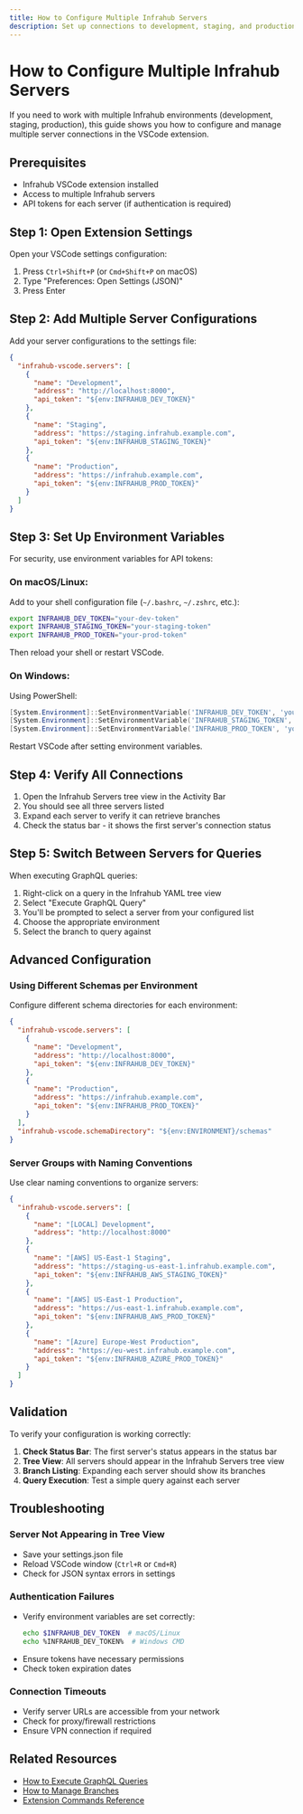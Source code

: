 ```yaml
---
title: How to Configure Multiple Infrahub Servers
description: Set up connections to development, staging, and production Infrahub servers for seamless environment switching
---
```


# How to Configure Multiple Infrahub Servers

If you need to work with multiple Infrahub environments (development, staging, production), this guide shows you how to configure and manage multiple server connections in the VSCode extension.

## Prerequisites

- Infrahub VSCode extension installed
- Access to multiple Infrahub servers
- API tokens for each server (if authentication is required)

## Step 1: Open Extension Settings

Open your VSCode settings configuration:

1. Press `Ctrl+Shift+P` (or `Cmd+Shift+P` on macOS)
2. Type "Preferences: Open Settings (JSON)"
3. Press Enter

## Step 2: Add Multiple Server Configurations

Add your server configurations to the settings file:

```json
{
  "infrahub-vscode.servers": [
    {
      "name": "Development",
      "address": "http://localhost:8000",
      "api_token": "${env:INFRAHUB_DEV_TOKEN}"
    },
    {
      "name": "Staging",
      "address": "https://staging.infrahub.example.com",
      "api_token": "${env:INFRAHUB_STAGING_TOKEN}"
    },
    {
      "name": "Production",
      "address": "https://infrahub.example.com",
      "api_token": "${env:INFRAHUB_PROD_TOKEN}"
    }
  ]
}
```

## Step 3: Set Up Environment Variables

For security, use environment variables for API tokens:

### On macOS/Linux:

Add to your shell configuration file (`~/.bashrc`, `~/.zshrc`, etc.):

```bash
export INFRAHUB_DEV_TOKEN="your-dev-token"
export INFRAHUB_STAGING_TOKEN="your-staging-token"
export INFRAHUB_PROD_TOKEN="your-prod-token"
```

Then reload your shell or restart VSCode.

### On Windows:

Using PowerShell:

```powershell
[System.Environment]::SetEnvironmentVariable('INFRAHUB_DEV_TOKEN', 'your-dev-token', 'User')
[System.Environment]::SetEnvironmentVariable('INFRAHUB_STAGING_TOKEN', 'your-staging-token', 'User')
[System.Environment]::SetEnvironmentVariable('INFRAHUB_PROD_TOKEN', 'your-prod-token', 'User')
```

Restart VSCode after setting environment variables.

## Step 4: Verify All Connections

1. Open the Infrahub Servers tree view in the Activity Bar
2. You should see all three servers listed
3. Expand each server to verify it can retrieve branches
4. Check the status bar - it shows the first server's connection status

## Step 5: Switch Between Servers for Queries

When executing GraphQL queries:

1. Right-click on a query in the Infrahub YAML tree view
2. Select "Execute GraphQL Query"
3. You'll be prompted to select a server from your configured list
4. Choose the appropriate environment
5. Select the branch to query against

## Advanced Configuration

### Using Different Schemas per Environment

Configure different schema directories for each environment:

```json
{
  "infrahub-vscode.servers": [
    {
      "name": "Development",
      "address": "http://localhost:8000",
      "api_token": "${env:INFRAHUB_DEV_TOKEN}"
    },
    {
      "name": "Production",
      "address": "https://infrahub.example.com",
      "api_token": "${env:INFRAHUB_PROD_TOKEN}"
    }
  ],
  "infrahub-vscode.schemaDirectory": "${env:ENVIRONMENT}/schemas"
}
```

### Server Groups with Naming Conventions

Use clear naming conventions to organize servers:

```json
{
  "infrahub-vscode.servers": [
    {
      "name": "[LOCAL] Development",
      "address": "http://localhost:8000"
    },
    {
      "name": "[AWS] US-East-1 Staging",
      "address": "https://staging-us-east-1.infrahub.example.com",
      "api_token": "${env:INFRAHUB_AWS_STAGING_TOKEN}"
    },
    {
      "name": "[AWS] US-East-1 Production",
      "address": "https://us-east-1.infrahub.example.com",
      "api_token": "${env:INFRAHUB_AWS_PROD_TOKEN}"
    },
    {
      "name": "[Azure] Europe-West Production",
      "address": "https://eu-west.infrahub.example.com",
      "api_token": "${env:INFRAHUB_AZURE_PROD_TOKEN}"
    }
  ]
}
```

## Validation

To verify your configuration is working correctly:

1. **Check Status Bar**: The first server's status appears in the status bar
2. **Tree View**: All servers should appear in the Infrahub Servers tree view
3. **Branch Listing**: Expanding each server should show its branches
4. **Query Execution**: Test a simple query against each server

## Troubleshooting

### Server Not Appearing in Tree View

- Save your settings.json file
- Reload VSCode window (`Ctrl+R` or `Cmd+R`)
- Check for JSON syntax errors in settings

### Authentication Failures

- Verify environment variables are set correctly:
  ```bash
  echo $INFRAHUB_DEV_TOKEN  # macOS/Linux
  echo %INFRAHUB_DEV_TOKEN%  # Windows CMD
  ```
- Ensure tokens have necessary permissions
- Check token expiration dates

### Connection Timeouts

- Verify server URLs are accessible from your network
- Check for proxy/firewall restrictions
- Ensure VPN connection if required

## Related Resources

- [How to Execute GraphQL Queries](./execute-graphql-queries.mdx)
- [How to Manage Branches](./manage-branches.mdx)
- [Extension Commands Reference](../reference/commands-settings.mdx)